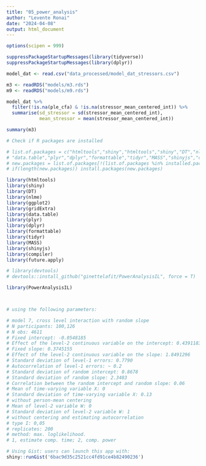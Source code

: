 ```yaml
---
title: "05_power_analysis"
author: "Levente Ronai"
date: "2024-04-08"
output: html_document
---
```


```r

options(scipen = 999)

suppressPackageStartupMessages(library(tidyverse))
suppressPackageStartupMessages(library(dplyr))


```


```r

model_dat <- read.csv("data_processed/model_dat_stressors.csv")

m3 <- readRDS("models/m3.rds")
m9 <- readRDS("models/m9.rds")

```

```r

model_dat %>% 
  filter(!is.na(ple_cfa) & !is.na(stressor_mean_centered_int)) %>%
  summarise(sd_stressor = sd(stressor_mean_centered_int),
            mean_stressor = mean(stressor_mean_centered_int))
```

```r
summary(m3)
```

```r
# Check if R packages are installed

# list.of.packages = c("htmltools","shiny","htmltools","shiny","DT","nlme","ggplot2","gridExtra",
# "data.table","plyr","dplyr","formattable","tidyr","MASS","shinyjs","compiler","future.apply","devtools")
# new.packages = list.of.packages[!(list.of.packages %in% installed.packages()[,"Package"])]
# if(length(new.packages)) install.packages(new.packages)

library(htmltools)
library(shiny)
library(DT)
library(nlme)
library(ggplot2)
library(gridExtra)
library(data.table)
library(plyr)
library(dplyr)
library(formattable)
library(tidyr)
library(MASS)
library(shinyjs)
library(compiler)
library(future.apply)

# library(devtools)
# devtools::install_github("ginettelafit/PowerAnalysisIL", force = T)

library(PowerAnalysisIL)



# using the following parameters:

# model 7, cross level interaction with random slope
# N participants: 100,126
# N obs: 4611
# Fixed intercept: -0.0548185
# Effect of the level-2 continuous variable on the intercept: 0.4391183
# Fixed slope: 0.3745155
# Effect of the level-2 continuous variable on the slope: 1.8491296
# Standard deviation of level-1 errors: 0.7790
# Autocorrelation of level-1 errors: ~ 0.2
# Standard deviation of random intercept: 0.8678
# Standard deviation of random slope: 2.3483
# Correlation between the random intercept and random slope: 0.06
# Mean of time-varying variable X: 0
# Standard deviation of time-varying variable X: 0.13
# without person-mean centering
# Mean of level-2 variable W: 0
# Standard deviation of level-2 variable W: 1
# without centering and estimating autocorrelation
# type I: 0,05
# replicates: 200
# method: max. loglikelihood.
# 1, estimate comp. time; 2, comp. power

# Using Gist: users can launch this app with:
shiny::runGist('6bac9d35c2521cc4fd91ce4b82490236')


```



